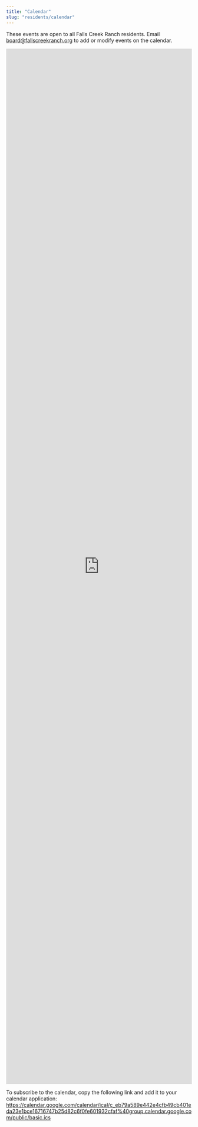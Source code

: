 ```yaml
---
title: "Calendar"
slug: "residents/calendar"
---
```


These events are open to all Falls Creek Ranch residents. Email board@fallscreekranch.org to add or modify events on the calendar.

<iframe src="https://calendar.google.com/calendar/embed?height=600&wkst=1&ctz=America%2FDenver&mode=AGENDA&showTz=0&showPrint=0&src=Y19lYjc5YTU4OWU0NDJlNGNmYjQ5Y2I0MDFlZGEyM2UxYmNlMTY3MTY3NDdiMjVkODJjNmYwZmU2MDE5MzJjZmFmQGdyb3VwLmNhbGVuZGFyLmdvb2dsZS5jb20&color=%23A79B8E" style="border: 0; width: 100%; height: 70vh;" frameborder="0" scrolling="no"></iframe>

To subscribe to the calendar, copy the following link and add it to your calendar application: https://calendar.google.com/calendar/ical/c_eb79a589e442e4cfb49cb401eda23e1bce16716747b25d82c6f0fe601932cfaf%40group.calendar.google.com/public/basic.ics
